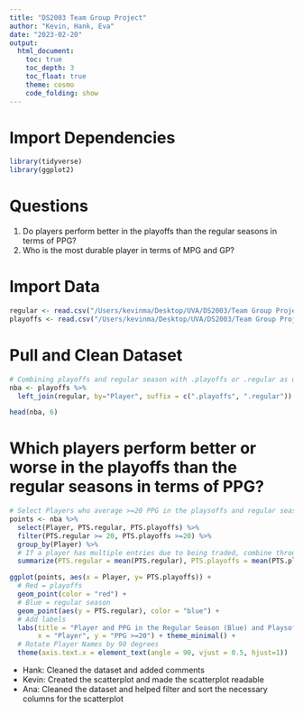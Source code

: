 ```yaml
---
title: "DS2003 Team Group Project"
author: "Kevin, Hank, Eva"
date: "2023-02-20"
output: 
  html_document:
    toc: true
    toc_depth: 3
    toc_float: true
    theme: cosmo
    code_folding: show
---
```


# Import Dependencies
```r
library(tidyverse)
library(ggplot2)
```

# Questions
1) Do players perform better in the playoffs than the regular seasons in terms of PPG?
2) Who is the most durable player in terms of MPG and GP?

# Import Data
```r
regular <- read.csv("/Users/kevinma/Desktop/UVA/DS2003/Team Group Project/2021-2022 NBA Player Stats - Regular.csv")
playoffs <- read.csv("/Users/kevinma/Desktop/UVA/DS2003/Team Group Project/2021-2022 NBA Player Stats - Playoffs.csv")
```

# Pull and Clean Dataset
```r
# Combining playoffs and regular season with .playoffs or .regular as distinctions
nba <- playoffs %>%
  left_join(regular, by="Player", suffix = c(".playoffs", ".regular"))

head(nba, 6)
```

# Which players perform better or worse in the playoffs than the regular seasons in terms of PPG?
```r
# Select Players who average >=20 PPG in the playsoffs and regular season to cut down the entries
points <- nba %>% 
  select(Player, PTS.regular, PTS.playoffs) %>%
  filter(PTS.regular >= 20, PTS.playoffs >=20) %>%
  group_by(Player) %>%
  # If a player has multiple entries due to being traded, combine through finding the mean for the PPG columns
  summarize(PTS.regular = mean(PTS.regular), PTS.playoffs = mean(PTS.playoffs))
```

```r
ggplot(points, aes(x = Player, y= PTS.playoffs)) + 
  # Red = playoffs
  geom_point(color = "red") + 
  # Blue = regular season
  geom_point(aes(y = PTS.regular), color = "blue") + 
  # Add labels
  labs(title = "Player and PPG in the Regular Season (Blue) and Playsoff Season (Red)",
       x = "Player", y = "PPG >=20") + theme_minimal() + 
  # Rotate Player Names by 90 degrees
  theme(axis.text.x = element_text(angle = 90, vjust = 0.5, hjust=1))

```

- Hank: Cleaned the dataset and added comments 
- Kevin: Created the scatterplot and made the scatterplot readable
- Ana: Cleaned the dataset and helped filter and sort the necessary columns for the scatterplot

